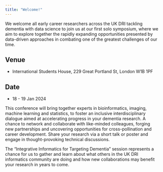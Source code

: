 ```yaml
---
title: "Welcome!"
---
```


We welcome all early career researchers across the UK DRI tackling dementia with data science to join us at our first solo symposium, where we aim to explore together the rapidly expanding opportunities presented by data-driven approaches in combating one of the greatest challenges of our time.

## Venue

- International Students House, 229 Great Portland St, London W1B 1PF

## Date
- 18 - 19 Jan 2024

This conference will bring together experts in bioinformatics, imaging, machine learning and statistics, to foster an inclusive interdisciplinary dialogue aimed at accelerating progress in your dementia research. A chance to network and collaborate with like-minded colleagues, forging new partnerships and uncovering opportunities for cross-pollination and career development. Share your research via a short talk or poster and engage in thought-provoking technical discussions.

The "Integrative Informatics for Targeting Dementia" session represents a chance for us to gather and learn about what others in the UK DRI informatics community are doing and how new collaborations may benefit your research in years to come.